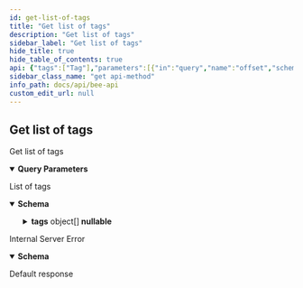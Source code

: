 ```yaml
---
id: get-list-of-tags
title: "Get list of tags"
description: "Get list of tags"
sidebar_label: "Get list of tags"
hide_title: true
hide_table_of_contents: true
api: {"tags":["Tag"],"parameters":[{"in":"query","name":"offset","schema":{"type":"integer","minimum":0,"default":0},"required":false,"description":"The number of items to skip before starting to collect the result set."},{"in":"query","name":"limit","schema":{"type":"integer","minimum":1,"maximum":1000,"default":100},"required":false,"description":"The numbers of items to return."}],"responses":{"200":{"description":"List of tags","content":{"application/json":{"schema":{"type":"object","properties":{"tags":{"type":"array","nullable":true,"items":{"type":"object","properties":{"uid":{"type":"integer","title":"Uid"},"startedAt":{"type":"string","format":"date-time","example":"2020-06-11T11:26:42.6969797+02:00","title":"DateTime"},"split":{"type":"integer","description":"Number of chunks created by the splitter."},"seen":{"type":"integer","description":"Number of chunks that are already uploaded with same reference and same postage batch. These don't need to be synced again."},"stored":{"type":"integer","description":"Number of chunks that were stored locally as they lie in the uploader node's neighborhood. This is only applicable for full nodes."},"sent":{"type":"integer","description":"Number of chunks sent on the network to peers as a part of the upload. Chunks could be sent multiple times because of failures or replication."},"synced":{"type":"integer","description":"Number of chunks that were pushed with a valid receipt. The receipt will also show if they were stored at the correct depth."}},"title":"NewTagResponse"}}},"title":"TagsList"}}}},"500":{"description":"Internal Server Error","content":{"application/problem+json":{"schema":{"type":"object","properties":{"code":{"type":"integer"},"message":{"type":"string"},"reasons":{"type":"array","nullable":true,"description":"List of reasons for the error message.","items":{"type":"string"}}},"title":"ProblemDetails"}}}},"default":{"description":"Default response"}},"description":"Get list of tags","method":"get","path":"/tags","servers":[{"url":"http://{apiRoot}:{port}/v1","variables":{"apiRoot":{"default":"localhost","description":"Base address of the local bee node main API"},"port":{"default":"1633","description":"Service port provided in bee node config"}}},{"url":"http://{apiRoot}:{port}","variables":{"apiRoot":{"default":"localhost","description":"Base address of the local bee node main API"},"port":{"default":"1633","description":"Service port provided in bee node config"}}}],"security":[{}],"securitySchemes":{"basicAuth":{"type":"http","scheme":"basic"},"bearerAuth":{"type":"http","scheme":"bearer","bearerFormat":"SecurityToken"}},"info":{"version":"5.0.0","title":"Bee API","description":"A list of the currently provided Interfaces to interact with the swarm, implementing file operations and sending messages"},"postman":{"name":"Get list of tags","description":{"type":"text/plain"},"url":{"path":["tags"],"host":["{{baseUrl}}"],"query":[{"disabled":false,"description":{"content":"The number of items to skip before starting to collect the result set.","type":"text/plain"},"key":"offset","value":""},{"disabled":false,"description":{"content":"The numbers of items to return.","type":"text/plain"},"key":"limit","value":""}],"variable":[]},"header":[{"key":"Accept","value":"application/json"}],"method":"GET"}}
sidebar_class_name: "get api-method"
info_path: docs/api/bee-api
custom_edit_url: null
---
```



## Get list of tags



Get list of tags

<details style={{"marginBottom":"1rem"}} data-collapsed={false} open={true}><summary style={{}}><strong>Query Parameters</strong></summary><div><ul><ParamsItem className={"paramsItem"} param={{"in":"query","name":"offset","schema":{"type":"integer","minimum":0,"default":0},"required":false,"description":"The number of items to skip before starting to collect the result set."}}></ParamsItem><ParamsItem className={"paramsItem"} param={{"in":"query","name":"limit","schema":{"type":"integer","minimum":1,"maximum":1000,"default":100},"required":false,"description":"The numbers of items to return."}}></ParamsItem></ul></div></details><div><ApiTabs><TabItem label={"200"} value={"200"}><div>

List of tags

</div><div><MimeTabs schemaType={"response"}><TabItem label={"application/json"} value={"application/json"}><SchemaTabs><TabItem label={"Schema"} value={"Schema"}><details style={{}} data-collapsed={false} open={true}><summary style={{"textAlign":"left"}}><strong>Schema</strong></summary><div style={{"textAlign":"left","marginLeft":"1rem"}}></div><ul style={{"marginLeft":"1rem"}}><SchemaItem collapsible={true} className={"schemaItem"}><details style={{}}><summary style={{}}><strong>tags</strong><span style={{"opacity":"0.6"}}> object[]</span><strong style={{"fontSize":"var(--ifm-code-font-size)","color":"var(--openapi-nullable)"}}> nullable</strong></summary><div style={{"marginLeft":"1rem"}}><li><div style={{"fontSize":"var(--ifm-code-font-size)","opacity":"0.6","marginLeft":"-.5rem","paddingBottom":".5rem"}}>Array [</div></li><SchemaItem collapsible={false} name={"uid"} required={false} schemaName={"Uid"} qualifierMessage={undefined} schema={{"type":"integer","title":"Uid"}}></SchemaItem><SchemaItem collapsible={false} name={"startedAt"} required={false} schemaName={"date-time"} qualifierMessage={undefined} schema={{"type":"string","format":"date-time","example":"2020-06-11T11:26:42.6969797+02:00","title":"DateTime"}}></SchemaItem><SchemaItem collapsible={false} name={"split"} required={false} schemaName={"integer"} qualifierMessage={undefined} schema={{"type":"integer","description":"Number of chunks created by the splitter."}}></SchemaItem><SchemaItem collapsible={false} name={"seen"} required={false} schemaName={"integer"} qualifierMessage={undefined} schema={{"type":"integer","description":"Number of chunks that are already uploaded with same reference and same postage batch. These don't need to be synced again."}}></SchemaItem><SchemaItem collapsible={false} name={"stored"} required={false} schemaName={"integer"} qualifierMessage={undefined} schema={{"type":"integer","description":"Number of chunks that were stored locally as they lie in the uploader node's neighborhood. This is only applicable for full nodes."}}></SchemaItem><SchemaItem collapsible={false} name={"sent"} required={false} schemaName={"integer"} qualifierMessage={undefined} schema={{"type":"integer","description":"Number of chunks sent on the network to peers as a part of the upload. Chunks could be sent multiple times because of failures or replication."}}></SchemaItem><SchemaItem collapsible={false} name={"synced"} required={false} schemaName={"integer"} qualifierMessage={undefined} schema={{"type":"integer","description":"Number of chunks that were pushed with a valid receipt. The receipt will also show if they were stored at the correct depth."}}></SchemaItem><li><div style={{"fontSize":"var(--ifm-code-font-size)","opacity":"0.6","marginLeft":"-.5rem"}}>]</div></li></div></details></SchemaItem></ul></details></TabItem><TabItem label={"Example (from schema)"} value={"Example (from schema)"}><ResponseSamples responseExample={"{\n  \"tags\": [\n    {\n      \"uid\": 0,\n      \"startedAt\": \"2020-06-11T11:26:42.6969797+02:00\",\n      \"split\": 0,\n      \"seen\": 0,\n      \"stored\": 0,\n      \"sent\": 0,\n      \"synced\": 0\n    }\n  ]\n}"} language={"json"}></ResponseSamples></TabItem></SchemaTabs></TabItem></MimeTabs></div></TabItem><TabItem label={"500"} value={"500"}><div>

Internal Server Error

</div><div><MimeTabs schemaType={"response"}><TabItem label={"application/problem+json"} value={"application/problem+json"}><SchemaTabs><TabItem label={"Schema"} value={"Schema"}><details style={{}} data-collapsed={false} open={true}><summary style={{"textAlign":"left"}}><strong>Schema</strong></summary><div style={{"textAlign":"left","marginLeft":"1rem"}}></div><ul style={{"marginLeft":"1rem"}}><SchemaItem collapsible={false} name={"code"} required={false} schemaName={"integer"} qualifierMessage={undefined} schema={{"type":"integer"}}></SchemaItem><SchemaItem collapsible={false} name={"message"} required={false} schemaName={"string"} qualifierMessage={undefined} schema={{"type":"string"}}></SchemaItem><SchemaItem collapsible={false} name={"reasons"} required={false} schemaName={"string[]"} qualifierMessage={undefined} schema={{"type":"array","nullable":true,"description":"List of reasons for the error message.","items":{"type":"string"}}}></SchemaItem></ul></details></TabItem><TabItem label={"Example (from schema)"} value={"Example (from schema)"}><ResponseSamples responseExample={"{\n  \"code\": 0,\n  \"message\": \"string\",\n  \"reasons\": [\n    \"string\"\n  ]\n}"} language={"json"}></ResponseSamples></TabItem></SchemaTabs></TabItem></MimeTabs></div></TabItem><TabItem label={"default"} value={"default"}><div>

Default response

</div><div></div></TabItem></ApiTabs></div>
      